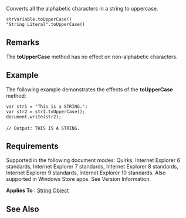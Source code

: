 Converts all the alphabetic characters in a string to uppercase.

 strVariable.toUpperCase()
 "String Literal".toUpperCase()

==Remarks==
The '''toUpperCase''' method has no effect on non-alphabetic characters.


==Example==
The following example demonstrates the effects of the '''toUpperCase''' method:

 var str1 = "This is a STRING.";
 var str2 = str1.toUpperCase();
 document.write(str2);
 
 // Output: THIS IS A STRING.

==Requirements==
Supported in the following document modes: Quirks, Internet Explorer 6 standards, Internet Explorer 7 standards, Internet Explorer 8 standards, Internet Explorer 9 standards, Internet Explorer 10 standards. Also supported in Windows Store apps. See Version Information.

'''Applies To''' : [[javascript/String|String Object]]


==See Also==

              

              

